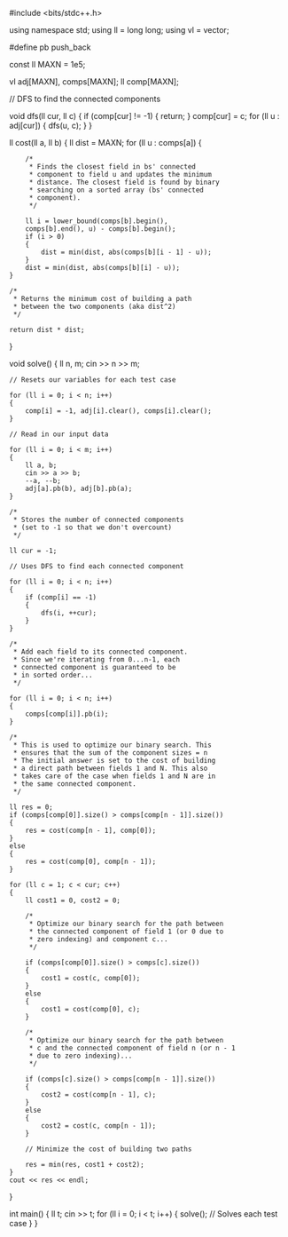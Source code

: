 #include <bits/stdc++.h>

using namespace std;
using ll = long long;
using vl = vector<ll>;

#define pb push_back

const ll MAXN = 1e5;

vl adj[MAXN], comps[MAXN];
ll comp[MAXN];

// DFS to find the connected components

void dfs(ll cur, ll c)
{
	if (comp[cur] != -1)
	{
		return;
	}
	comp[cur] = c;
	for (ll u : adj[cur])
	{
		dfs(u, c);
	}
}

ll cost(ll a, ll b)
{
	ll dist = MAXN;
	for (ll u : comps[a])
	{

		/*
		 * Finds the closest field in bs' connected
		 * component to field u and updates the minimum
		 * distance. The closest field is found by binary
		 * searching on a sorted array (bs' connected 
		 * component).
		 */

		ll i = lower_bound(comps[b].begin(),
		comps[b].end(), u) - comps[b].begin();
		if (i > 0)
		{
			dist = min(dist, abs(comps[b][i - 1] - u));
		}
		dist = min(dist, abs(comps[b][i] - u));
	}

	/* 
	 * Returns the minimum cost of building a path 
	 * between the two components (aka dist^2)
	 */

	return dist * dist;
}

void solve()
{
	ll n, m;
	cin >> n >> m;

	// Resets our variables for each test case

	for (ll i = 0; i < n; i++)
	{
		comp[i] = -1, adj[i].clear(), comps[i].clear();
	}

	// Read in our input data

	for (ll i = 0; i < m; i++)
	{
		ll a, b;
		cin >> a >> b;
		--a, --b;
		adj[a].pb(b), adj[b].pb(a);
	}

	/* 
	 * Stores the number of connected components 
	 * (set to -1 so that we don't overcount)
	 */

	ll cur = -1;

	// Uses DFS to find each connected component

	for (ll i = 0; i < n; i++)
	{
		if (comp[i] == -1)
		{
			dfs(i, ++cur);
		}
	}

	/*
	 * Add each field to its connected component.
	 * Since we're iterating from 0...n-1, each
	 * connected component is guaranteed to be 
	 * in sorted order...
	 */

	for (ll i = 0; i < n; i++)
	{
		comps[comp[i]].pb(i);
	}

	/*
	 * This is used to optimize our binary search. This
	 * ensures that the sum of the component sizes = n
	 * The initial answer is set to the cost of building
	 * a direct path between fields 1 and N. This also
	 * takes care of the case when fields 1 and N are in
	 * the same connected component.
	 */

	ll res = 0;
	if (comps[comp[0]].size() > comps[comp[n - 1]].size())
	{
		res = cost(comp[n - 1], comp[0]);
	}
	else
	{
		res = cost(comp[0], comp[n - 1]);
	}

	for (ll c = 1; c < cur; c++)
	{
		ll cost1 = 0, cost2 = 0;

		/* 
		 * Optimize our binary search for the path between 
		 * the connected component of field 1 (or 0 due to 
		 * zero indexing) and component c...
		 */

		if (comps[comp[0]].size() > comps[c].size())
		{
			cost1 = cost(c, comp[0]);
		}
		else
		{
			cost1 = cost(comp[0], c);
		}

		/* 
		 * Optimize our binary search for the path between 
		 * c and the connected component of field n (or n - 1
		 * due to zero indexing)...
		 */

		if (comps[c].size() > comps[comp[n - 1]].size())
		{
			cost2 = cost(comp[n - 1], c);
		}
		else
		{
			cost2 = cost(c, comp[n - 1]);
		}

		// Minimize the cost of building two paths

		res = min(res, cost1 + cost2);
	}
	cout << res << endl;
}

int main()
{
	ll t;
	cin >> t;
	for (ll i = 0; i < t; i++)
	{
		solve(); // Solves each test case
	}
}
